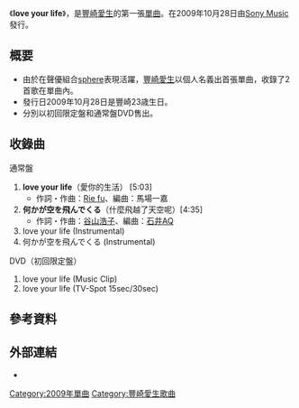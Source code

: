 {{lowercase|love your life}}
{{Infobox Single
| Name           = love your life
| Artist         = [[豐崎愛生|豐崎愛生]]
| Album          =
| A-side         = love your life
| B-side         = 何かが空を飛んでくる（什麼飛越了天空呢）
| Released       = 2009年10月28日
| Format         = [[單曲|單曲]]
| Recorded       = 2009年<br />{{JPN}}
| Genre          = [[J-POP|J-POP]]
| Length         = 19分14秒
| Label          = [[Sony_Music|Sony Music]]
| Writer         = Rie fu（#1）<br/>谷山浩子（#2）
| Producer       =
| Certification  =
| Chart position = * 單日最高順位9位（[[Oricon|Oricon]]）
* 週間最高順位12位（Oricon）<ref name="09/11/09付">{{Cite web
 |date= 2009年11月3日
 |url= http://blog.livedoor.jp/ustan777/archives/51607872.html
 |title= その他、09/11/09付オリコン週間シングルチャートを詳細分析!
 |work= The Natsu Style
 |author= The Natsu Style
 |accessdate= 2009年11月3日
 |archive-date= 2009年11月6日
 |archive-url= https://web.archive.org/web/20091106042422/http://blog.livedoor.jp/ustan777/archives/51607872.html
 |dead-url= no
 }}</ref>
* 週間最高順位19位（[[COUNT_DOWN_TV|CDTV]]）<ref>{{Cite web |url= http://www.tbs.co.jp/cdtv/ |title= TBS「CDTV」 |work= [[TBS電視|TBS]]『[[COUNT_DOWN_TV|CDTV]]』公式サイト |author=  |publisher= TBS |date= 2009年10月30日 |accessdate= 2010年1月23日 |archive-date= 2010年2月9日 |archive-url= https://web.archive.org/web/20100209082006/http://www.tbs.co.jp/cdtv/ |dead-url= no }}</ref>
| Last single    =  
| This single    = '''love your life''' <br/> （2009年）
| Next single    =   [[尋找另一個我|尋找另一個我]] <br/> （2010年）
}}
{{Japanese| japanese=love your life|kana=ラブ ユア ライフ|romaji=rabu yua raifu}}
《'''love your life'''》，是[[豐崎愛生|豐崎愛生]]的第一張[[單曲|單曲]]。在2009年10月28日由[[Sony_Music|Sony Music]]發行。

== 概要 ==
* 由於在聲優組合[[sphere_(聲優團體)|sphere]]表現活躍，[[豐崎愛生|豐崎愛生]]以個人名義出首張單曲，收錄了2首歌在單曲內。
* 發行日2009年10月28日是豐崎23歳生日。
* 分別以初回限定盤和通常盤DVD售出。

== 收錄曲 ==
; 通常盤
# '''love your life'''（愛你的生活） [5:03]
#* 作詞・作曲：[[Rie_fu|Rie fu]]、編曲：馬場一嘉
# '''何かが空を飛んでくる'''（什麼飛越了天空呢）[4:35]
#* 作詞・作曲：[[谷山浩子|谷山浩子]]、編曲：[[石井AQ|石井AQ]]
# love your life (Instrumental)
# 何かが空を飛んでくる (Instrumental)

; DVD（初回限定盤）
# love your life (Music Clip) 
# love your life (TV-Spot 15sec/30sec)

== 參考資料 ==
{{reflist}}

== 外部連結 ==
* {{Cite web |url= http://www.toyosakiaki.com/ |title= 豊崎愛生 Special website |work=  |author=  |publisher= (Sony Music) |accessdate= 2009年11月3日 |archive-url= https://web.archive.org/web/20100314191324/http://www.toyosakiaki.com/ |archive-date= 2010年3月14日 |dead-url= yes }}
{{豐崎愛生}}
[[Category:2009年單曲|Category:2009年單曲]]
[[Category:豐崎愛生歌曲|Category:豐崎愛生歌曲]]